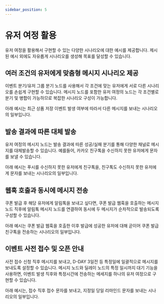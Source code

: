 ```yaml
---
sidebar_position: 5
---
```


# 유저 여정 활용

유저 여정을 활용해서 구현할 수 있는 다양한 시나리오에 대한 예시를 제공합니다. 제시된 예시 외에도 자유롭게 시나리오를 생성해 목표를 달성할 수 있습니다.

## 여러 조건의 유저에게 맞춤형 메시지 시나리오 제공

이벤트 분기/유저 그룹 분기 노드를 사용해서 각 조건에 맞는 유저에게 서로 다른 시나리오를 손쉽게 구현할 수 있습니다.
메시지 노드를 포함한 유저 여정의 노드는 각 조건별로 분기 및 병합이 가능하므로 복잡한 시나리오 구성이 가능합니다.

아래 예시는 최근 상품 저장 이벤트 발생 여부에 따라서 다른 메시지를 보내는 시나리오의 일부입니다.

## 발송 결과에 따른 대체 발송

유저 여정의 메시지 노드는 발송 결과에 따른 성공/실패 분기를 통해 다양한 채널로 메시지를 대체발송할 수 있습니다.
예를들어, 카카오 친구톡을 수신하지 못한 유저에게 문자를 보낼 수 있습니다.

아래 예시는 푸시를 수신하지 못한 유저에게 친구톡을, 친구톡도 수신하지 못한 유저에게 문자를 보내는 시나리오의 일부입니다.

## 웹훅 호출과 동시에 메시지 전송

쿠폰 발급 후 해당 유저에게 알림톡을 보내고 싶다면, 쿠폰 발급 웹훅을 호출하는 메시지 노드 직후에 알림톡 메시지 노드를 연결하여
동시에 두 메시지가 순차적으로 발송되도록 구성할 수 있습니다.

아래 예시는 쿠폰 발급 웹훅을 호출한 이후 발급에 성공한 유저에 대해 곧이어 쿠폰 발급 친구톡을 전송하는 시나리오의 일부입니다.

## 이벤트 사전 접수 및 오픈 안내

사전 접수 신청 직후 메시지를 보내고, D-DAY 3일전 등 특정일에 일괄적으로 메시지를 보내도록 설정할 수 있습니다.
메시지 노드와 딜레이 노드의 특정 일시까지 대기 기능을 사용하면, 이벤트 발생 직후와 특정시간에 전송하는 메세지를 하나의 유저 여정으로 구현할 수 있습니다.

아래 예시는, 접수 직후 접수 문자를 보내고, 지정일 당일 리마인드 문자를 보내는 시나리오의 일부입니다.
